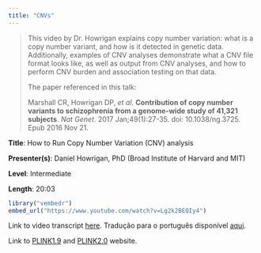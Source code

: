 ```yaml
---
title: "CNVs"
---
```


> This video by Dr. Howrigan explains copy number variation: what is a copy number variant, and how is it detected in genetic data. Additionally, examples of CNV analyses demonstrate what a CNV file format looks like, as well as output from CNV analyses, and how to perform CNV burden and association testing on that data.
>
> The paper referenced in this talk:
>
> Marshall CR, Howrigan DP, *et al*. **Contribution of copy number variants to schizophrenia from a genome-wide study of 41,321 subjects**. *Nat Genet*. 2017 Jan;49(1):27-35. doi: 10.1038/ng.3725. Epub 2016 Nov 21.

**Title**: How to Run Copy Number Variation (CNV) analysis

**Presenter(s)**: Daniel Howrigan, PhD (Broad Institute of Harvard and MIT)

**Level**: Intermediate

**Length**: 20:03

```r
library("vembedr")
embed_url("https://www.youtube.com/watch?v=Lg2k2BEQIy4")
```

Link to video transcript [here](chapter9.1_transcript.qmd). Tradução para o português disponível [aqui](chapter9.1_transcript_portugues.qmd#sec-section1).

Link to [PLINK1.9](https://www.cog-genomics.org/plink/) and [PLINK2.0](https://www.cog-genomics.org/plink/2.0/) website.
